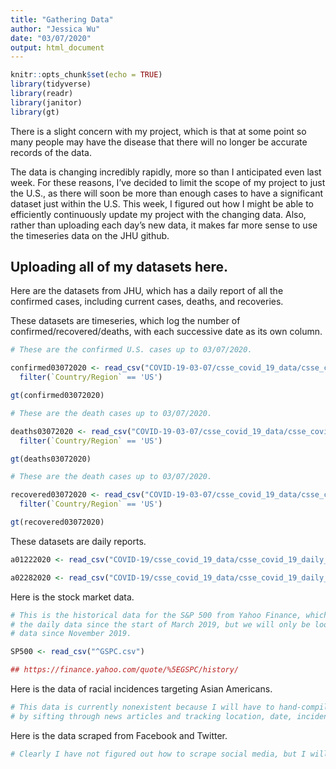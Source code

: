 ```yaml
---
title: "Gathering Data"
author: "Jessica Wu"
date: "03/07/2020"
output: html_document
---
```


```r
knitr::opts_chunk$set(echo = TRUE)
library(tidyverse)
library(readr)
library(janitor)
library(gt)
```
There is a slight concern with my project, which is that at some point so many
people may have the disease that there will no longer be accurate records of the
data.

The data is changing incredibly rapidly, more so than I anticipated even last week.
For these reasons, I've decided to limit the scope of my project to just the U.S.,
as there will soon be more than enough cases to have a significant dataset just within
the U.S. This week, I figured out how I might be able to efficiently continuously
update my project with the changing data. Also, rather than uploading each day's
new data, it makes far more sense to use the timeseries data on the JHU github.

## Uploading all of my datasets here.

Here are the datasets from JHU, which has a daily report of all the confirmed cases,
including current cases, deaths, and recoveries.

These datasets are timeseries, which log the number of confirmed/recovered/deaths,
with each successive date as its own column. 
```r

# These are the confirmed U.S. cases up to 03/07/2020.

confirmed03072020 <- read_csv("COVID-19-03-07/csse_covid_19_data/csse_covid_19_time_series/time_series_19-covid-Confirmed.csv") %>%
  filter(`Country/Region` == 'US')

gt(confirmed03072020)
```

```r

# These are the death cases up to 03/07/2020.

deaths03072020 <- read_csv("COVID-19-03-07/csse_covid_19_data/csse_covid_19_time_series/time_series_19-covid-Deaths.csv") %>%
  filter(`Country/Region` == 'US')

gt(deaths03072020)
```

```r

# These are the death cases up to 03/07/2020.

recovered03072020 <- read_csv("COVID-19-03-07/csse_covid_19_data/csse_covid_19_time_series/time_series_19-covid-Recovered.csv") %>%
  filter(`Country/Region` == 'US')

gt(recovered03072020)

```



These datasets are daily reports.

```r
a01222020 <- read_csv("COVID-19/csse_covid_19_data/csse_covid_19_daily_reports/01-22-2020.csv")

a02282020 <- read_csv("COVID-19/csse_covid_19_data/csse_covid_19_daily_reports/02-28-2020.csv")
```


Here is the stock market data.

```r

# This is the historical data for the S&P 500 from Yahoo Finance, which contains
# the daily data since the start of March 2019, but we will only be looking at
# data since November 2019.

SP500 <- read_csv("^GSPC.csv")

## https://finance.yahoo.com/quote/%5EGSPC/history/
```

Here is the data of racial incidences targeting Asian Americans.
```r

# This data is currently nonexistent because I will have to hand-compile it
# by sifting through news articles and tracking location, date, incident type.

```

Here is the data scraped from Facebook and Twitter.

```r

# Clearly I have not figured out how to scrape social media, but I will get there.

```


